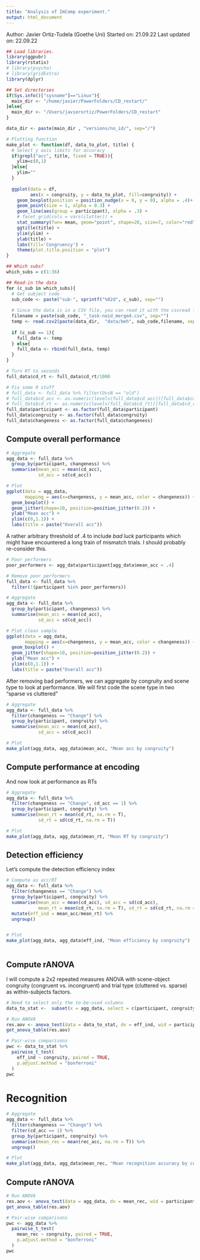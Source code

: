 ```yaml
---
title: "Analysis of ImComp experiment."
output: html_document
---
```


Author: Javier Ortiz-Tudela (Goethe Uni)
Started on: 21.09.22
Last updated on: 22.09.22

```r
## Load libraries.
library(ggpubr)
library(rstatix)
# library(psycho)
# library(gridExtra)
library(dplyr)

## Set directories
if(Sys.info()["sysname"]=="Linux"){
  main_dir <- "/home/javier/PowerFolders/CD_restart/"
}else{
  main_dir <- "/Users/javierortiz/PowerFolders/CD_restart"
}

data_dir <- paste(main_dir , "versions/no_id/", sep="/")

# Plotting function
make_plot <- function(df, data_to_plot, title) {
  # Select y axis limits for accuracy
  if(grepl("acc", title, fixed = TRUE)){
    ylim=c(0,1)
  }else{
    ylim=""
  }
  
  ggplot(data = df,
         aes(x = congruity, y = data_to_plot, fill=congruity)) +
    geom_boxplot(position = position_nudge(x = 0, y = 0), alpha = .4)+
    geom_point(size = 1, alpha = 0.3) +
    geom_line(aes(group = participant), alpha = .3) +
    # facet_grid(cols = vars(clutter)) + 
    stat_summary(fun= mean, geom="point", shape=20, size=7, color="red", fill="red") +
    ggtitle(title) +
    ylim(ylim) +
    ylab(title) +
    labs(fill='Congruency') +
    theme(plot.title.position = "plot")
}

```

```r

## Which subs?
which_subs = c(1:36)

## Read-in the data
for (c_sub in which_subs){
  # Get subject code
  sub_code <- paste("sub-", sprintf("%02d", c_sub), sep="")
  
  # Since the data is in a CSV file, you can read it with the csvread functi
  filename = paste(sub_code, "_task-noid_merged.csv", sep="")
  temp <- read.csv2(paste(data_dir,  "data/beh", sub_code,filename, sep="/"), sep=",")
    
  if (c_sub == 1){
    full_data <- temp
  } else{
    full_data <- rbind(full_data, temp)
  }
}

# Turn RT to seconds
full_data$cd_rt <- full_data$cd_rt/1000

# Fix some R stuff
# full_data <- full_data %>% filter(OvsN == "old")
# full_data$cd_acc <- as.numeric(levels(full_data$cd_acc))[full_data$cd_acc]
# full_data$cd_rt <- as.numeric(levels(full_data$cd_rt))[full_data$cd_rt]
full_data$participant <- as.factor(full_data$participant)
full_data$congruity <- as.factor(full_data$congruity)
full_data$changeness <- as.factor(full_data$changeness)

```

## Compute overall performance


```r
# Aggregate
agg_data <- full_data %>% 
  group_by(participant, changeness) %>% 
  summarise(mean_acc = mean(cd_acc),
            sd_acc = sd(cd_acc))

# Plot
ggplot(data = agg_data,
       mapping = aes(x=changeness, y = mean_acc, color = changeness)) +
  geom_boxplot() +
  geom_jitter(shape=10, position=position_jitter(0.2)) +
  ylab("Mean acc") + 
  ylim(c(0,1.1)) +
  labs(title = paste("Overall acc"))

```

A rather arbitrary threshold of .4 to include _bad luck_ participants which might have encountered a long train of mismatch trials. I should probably re-consider this.

```r
# Poor performers
poor_performers <- agg_data$participant[agg_data$mean_acc < .4]

# Remove poor performers
full_data <- full_data %>%
  filter(!(participant %in% poor_performers))

# Aggregate
agg_data <- full_data %>% 
  group_by(participant, changeness) %>% 
  summarise(mean_acc = mean(cd_acc),
            sd_acc = sd(cd_acc))

# Plot clean sample
ggplot(data = agg_data,
       mapping = aes(x=changeness, y = mean_acc, color = changeness)) +
  geom_boxplot() +
  geom_jitter(shape=10, position=position_jitter(0.2)) +
  ylab("Mean acc") + 
  ylim(c(0,1.1)) +
  labs(title = paste("Overall acc"))

```
After removing bad performers, we can aggregate by congruity and scene type to
look at performance. We will first code the scene type in two "sparse vs cluttered"

```r
# Aggregate
agg_data <- full_data %>% 
  filter(changeness == "Change") %>% 
  group_by(participant, congruity) %>% 
  summarise(mean_acc = mean(cd_acc),
            sd_acc = sd(cd_acc))

# Plot
make_plot(agg_data, agg_data$mean_acc, "Mean acc by congruity")

```

## Compute performance at encoding
And now look at performance as RTs
```r
# Aggregate
agg_data <- full_data %>% 
  filter(changeness == "Change", cd_acc == 1) %>% 
  group_by(participant, congruity) %>% 
  summarise(mean_rt = mean(cd_rt, na.rm = T),
            sd_rt = sd(cd_rt, na.rm = T))

# Plot
make_plot(agg_data, agg_data$mean_rt, "Mean RT by congruity")

```

## Detection efficiency
Let's compute the detection efficiency index
```r
# Compute as acc/RT
agg_data <- full_data %>% 
  filter(changeness == "Change") %>% 
  group_by(participant, congruity) %>% 
  summarise(mean_acc = mean(cd_acc), sd_acc = sd(cd_acc),
            mean_rt = mean(cd_rt, na.rm = T), sd_rt = sd(cd_rt, na.rm = T)) %>% 
  mutate(eff_ind = mean_acc/mean_rt) %>% 
  ungroup()


# Plot
make_plot(agg_data, agg_data$eff_ind, "Mean efficiency by congruity")
 
```

## Compute rANOVA
I will compute a 2x2 repeated measures ANOVA with scene-object congruity (congruent vs. incongruent) and trial type (cluttered vs. sparse) as within-subjects factors.
```r
# Need to select only the to-be-used columns
data_to_stat <-  subset(x = agg_data, select = c(participant, congruity, eff_ind))

# Run ANOVA
res.aov <- anova_test(data = data_to_stat, dv = eff_ind, wid = participant, within = c(congruity))
get_anova_table(res.aov)

# Pair-wise comparisons
pwc <- data_to_stat %>%
  pairwise_t_test(
    eff_ind ~ congruity, paired = TRUE,
    p.adjust.method = "bonferroni"
  )
pwc

```

# Recognition
```r
# Aggregate
agg_data <- full_data %>% 
  filter(changeness == "Change") %>% 
  filter(cd_acc == 1) %>% 
  group_by(participant, congruity) %>% 
  summarise(mean_rec = mean(rec_acc, na.rm = T)) %>% 
  ungroup()

# Plot
make_plot(agg_data, agg_data$mean_rec, "Mean recognition accuracy by congruity")

```

## Compute rANOVA

```r
# Run ANOVA
res.aov <- anova_test(data = agg_data, dv = mean_rec, wid = participant, within = c(congruity))
get_anova_table(res.aov)

# Pair-wise comparisons
pwc <- agg_data %>%
  pairwise_t_test(
    mean_rec ~ congruity, paired = TRUE,
    p.adjust.method = "bonferroni"
  )
pwc

```

